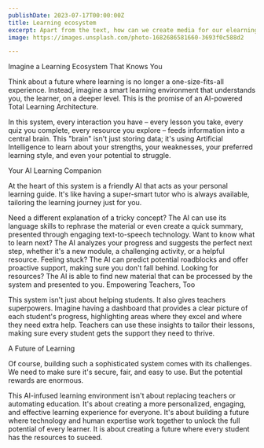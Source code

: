 ```yaml
---
publishDate: 2023-07-17T00:00:00Z
title: Learning ecosystem
excerpt: Apart from the text, how can we create media for our elearning both directly and indirectly
image: https://images.unsplash.com/photo-1682686581660-3693f0c588d2

---
```


Imagine a Learning Ecosystem That Knows You

Think about a future where learning is no longer a one-size-fits-all experience. Instead, imagine a smart learning environment that understands you, the learner, on a deeper level. This is the promise of an AI-powered Total Learning Architecture.

In this system, every interaction you have – every lesson you take, every quiz you complete, every resource you explore – feeds information into a central brain. This "brain" isn't just storing data; it's using Artificial Intelligence to learn about your strengths, your weaknesses, your preferred learning style, and even your potential to struggle.

Your AI Learning Companion

At the heart of this system is a friendly AI that acts as your personal learning guide. It's like having a super-smart tutor who is always available, tailoring the learning journey just for you.

Need a different explanation of a tricky concept? The AI can use its language skills to rephrase the material or even create a quick summary, presented through engaging text-to-speech technology.
Want to know what to learn next?  The AI analyzes your progress and suggests the perfect next step, whether it's a new module, a challenging activity, or a helpful resource.
Feeling stuck? The AI can predict potential roadblocks and offer proactive support, making sure you don't fall behind.
Looking for resources? The AI is able to find new material that can be processed by the system and presented to you.
Empowering Teachers, Too

This system isn't just about helping students. It also gives teachers superpowers. Imagine having a dashboard that provides a clear picture of each student's progress, highlighting areas where they excel and where they need extra help. Teachers can use these insights to tailor their lessons, making sure every student gets the support they need to thrive.

A Future of Learning

Of course, building such a sophisticated system comes with its challenges. We need to make sure it's secure, fair, and easy to use. But the potential rewards are enormous.

This AI-infused learning environment isn't about replacing teachers or automating education. It's about creating a more personalized, engaging, and effective learning experience for everyone. It's about building a future where technology and human expertise work together to unlock the full potential of every learner. It is about creating a future where every student has the resources to suceed.